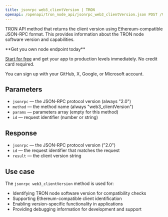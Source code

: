 ```yaml
---
title: jsonrpc web3_clientVersion | TRON
openapi: /openapi/tron_node_api/jsonrpc_web3_clientVersion.json POST /95e61622bf6a8af293978377718e3b77/jsonrpc/web3_clientVersion
---
```


TRON API method that returns the client version using Ethereum-compatible JSON-RPC format. This provides information about the TRON node software version and capabilities.

<Check>
**Get you own node endpoint today**

[Start for free](https://console.chainstack.com/) and get your app to production levels immediately. No credit card required.

You can sign up with your GitHub, X, Google, or Microsoft account.
</Check>


## Parameters

* `jsonrpc` — the JSON-RPC protocol version (always "2.0")
* `method` — the method name (always "web3_clientVersion")
* `params` — parameters array (empty for this method)
* `id` — request identifier (number or string)

## Response

* `jsonrpc` — the JSON-RPC protocol version ("2.0")
* `id` — the request identifier that matches the request
* `result` — the client version string

## Use case

The `jsonrpc web3_clientVersion` method is used for:

* Identifying TRON node software version for compatibility checks
* Supporting Ethereum-compatible client identification
* Enabling version-specific functionality in applications
* Providing debugging information for development and support